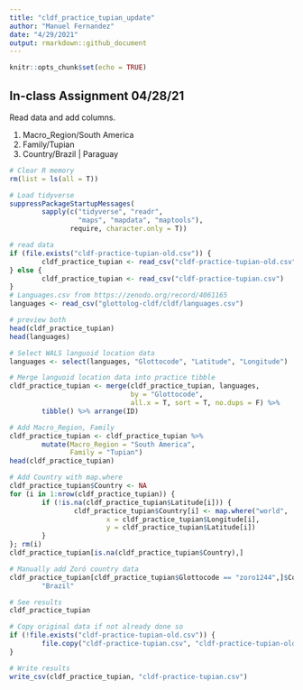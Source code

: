 ```yaml
---
title: "cldf_practice_tupian_update"
author: "Manuel Fernandez"
date: "4/29/2021"
output: rmarkdown::github_document
---
```


```r
knitr::opts_chunk$set(echo = TRUE)
```

## In-class Assignment 04/28/21

Read data and add columns.

1.  Macro_Region/South America
2.  Family/Tupian
3.  Country/Brazil \| Paraguay

```r
# Clear R memory
rm(list = ls(all = T))

# Load tidyverse
suppressPackageStartupMessages(
        sapply(c("tidyverse", "readr",
                 "maps", "mapdata", "maptools"),
               require, character.only = T))

# read data
if (file.exists("cldf-practice-tupian-old.csv")) {
        cldf_practice_tupian <- read_csv("cldf-practice-tupian-old.csv")
} else {
        cldf_practice_tupian <- read_csv("cldf-practice-tupian.csv")
}
# Languages.csv from https://zenodo.org/record/4061165
languages <- read_csv("glottolog-cldf/cldf/languages.csv")

# preview both
head(cldf_practice_tupian)
head(languages)

# Select WALS languoid location data
languages <- select(languages, "Glottocode", "Latitude", "Longitude")

# Merge languoid location data into practice tibble
cldf_practice_tupian <- merge(cldf_practice_tupian, languages,
                              by = "Glottocode",
                              all.x = T, sort = T, no.dups = F) %>%
        tibble() %>% arrange(ID)

# Add Macro_Region, Family
cldf_practice_tupian <- cldf_practice_tupian %>%
        mutate(Macro_Region = "South America",
               Family = "Tupian")
head(cldf_practice_tupian)

# Add Country with map.where
cldf_practice_tupian$Country <- NA
for (i in 1:nrow(cldf_practice_tupian)) {
        if (!is.na(cldf_practice_tupian$Latitude[i])) {
                cldf_practice_tupian$Country[i] <- map.where("world",
                        x = cldf_practice_tupian$Longitude[i],
                        y = cldf_practice_tupian$Latitude[i])
        }
}; rm(i)
cldf_practice_tupian[is.na(cldf_practice_tupian$Country),]

# Manually add Zoró country data
cldf_practice_tupian[cldf_practice_tupian$Glottocode == "zoro1244",]$Country <-
        "Brazil"

# See results
cldf_practice_tupian

# Copy original data if not already done so
if (!file.exists("cldf-practice-tupian-old.csv")) {
        file.copy("cldf-practice-tupian.csv", "cldf-practice-tupian-old.csv")
}

# Write results
write_csv(cldf_practice_tupian, "cldf-practice-tupian.csv")
```

